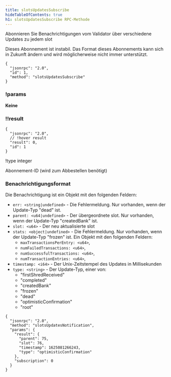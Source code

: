 ```yaml
---
title: slotsUpdatesSubscribe
hideTableOfContents: true
h1: slotsUpdatesSubscribe RPC-Methode
---
```


Abonnieren Sie Benachrichtigungen vom Validator über verschiedene Updates zu
jedem slot

<Callout type="warn">
  Dieses Abonnement ist instabil. Das Format dieses Abonnements kann sich in
  Zukunft ändern und wird möglicherweise nicht immer unterstützt.
</Callout>

<APIMethod>

```jsonc !!request
{
  "jsonrpc": "2.0",
  "id": 1,
  "method": "slotsUpdatesSubscribe"
}
```

### !params

**Keine**

### !!result

```jsonc !response
{
  "jsonrpc": "2.0",
  // !hover result
  "result": 0,
  "id": 1
}
```

!type integer

Abonnement-ID (wird zum Abbestellen benötigt)

</APIMethod>

### Benachrichtigungsformat

Die Benachrichtigung ist ein Objekt mit den folgenden Feldern:

- `err: <string|undefined>` - Die Fehlermeldung. Nur vorhanden, wenn der
  Update-Typ "dead" ist.
- `parent: <u64|undefined>` - Der übergeordnete slot. Nur vorhanden, wenn der
  Update-Typ "createdBank" ist.
- `slot: <u64>` - Der neu aktualisierte slot
- `stats: <object|undefined>` - Die Fehlermeldung. Nur vorhanden, wenn der
  Update-Typ "frozen" ist. Ein Objekt mit den folgenden Feldern:
  - `maxTransactionsPerEntry: <u64>`,
  - `numFailedTransactions: <u64>`,
  - `numSuccessfulTransactions: <u64>`,
  - `numTransactionEntries: <u64>`,
- `timestamp: <i64>` - Der Unix-Zeitstempel des Updates in Millisekunden
- `type: <string>` - Der Update-Typ, einer von:
  - "firstShredReceived"
  - "completed"
  - "createdBank"
  - "frozen"
  - "dead"
  - "optimisticConfirmation"
  - "root"

```shell
{
  "jsonrpc": "2.0",
  "method": "slotsUpdatesNotification",
  "params": {
    "result": {
      "parent": 75,
      "slot": 76,
      "timestamp": 1625081266243,
      "type": "optimisticConfirmation"
    },
    "subscription": 0
  }
}
```
